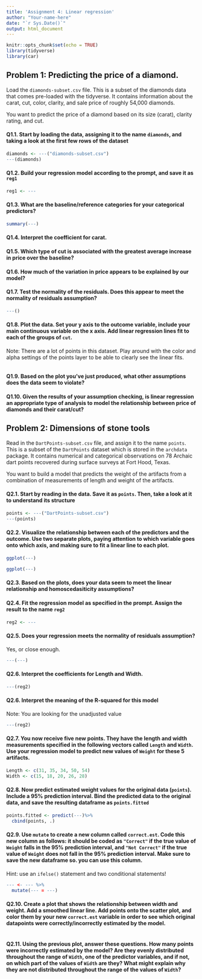 ```yaml
---
title: 'Assignment 4: Linear regression'
author: "Your-name-here"
date: "`r Sys.Date()`"
output: html_document
---
```


```r
knitr::opts_chunk$set(echo = TRUE)
library(tidyverse)
library(car)
```

## Problem 1: Predicting the price of a diamond. 

Load the `diamonds-subset.csv` file. This is a subset of the diamonds data that comes pre-loaded with the tidyverse. It contains information about the carat, cut, color, clarity, and sale price of roughly 54,000 diamonds.

You want to predict the price of a diamond based on its size (carat), clarity rating, and cut. 

#### Q1.1. Start by loading the data, assigning it to the name `diamonds`, and taking a look at the first few rows of the dataset

```r
diamonds <- ---("diamonds-subset.csv")
---(diamonds)
```

#### Q1.2. Build your regression model according to the prompt, and save it as `reg1`

```r
reg1 <- ---
```

#### Q1.3. What are the baseline/reference categories for your categorical predictors?


```r
summary(---)

```

#### Q1.4. Interpret the coefficient for carat.



#### Q1.5. Which type of cut is associated with the greatest average increase in price over the baseline?



#### Q1.6. How much of the variation in price appears to be explained by our model?



#### Q1.7. Test the normality of the residuals. Does this appear to meet the normality of residuals assumption?


```r
---()
```


#### Q1.8. Plot the data. Set your y axis to the outcome variable, include your main continuous variable on the x axis. Add linear regression lines fit to each of the groups of `cut`. 
Note: There are a lot of points in this dataset. Play around with the color and alpha settings of the points layer to be able to clearly see the linear fits.

```r

```


#### Q1.9. Based on the plot you've just produced, what other assumptions does the data seem to violate?




#### Q1.10. Given the results of your assumption checking, is linear regression an appropriate type of analysis to model the relationship between price of diamonds and their carat/cut?



## Problem 2: Dimensions of stone tools

Read in the `DartPoints-subset.csv` file, and assign it to the name `points`. This is a subset of the `DartPoints` dataset which is stored in the `archdata` package. It contains numerical and categorical observations on 78 Archaic dart points recovered during surface surveys at Fort Hood, Texas. 

You want to build a model that predicts the weight of the artifacts from a combination of measurements of length and weight of the artifacts. 

#### Q2.1. Start by reading in the data. Save it as `points`. Then, take a look at it to understand its structure

```r
points <- ---("DartPoints-subset.csv")
---(points)
```

#### Q2.2. Visualize the relationship between each of the predictors and the outcome. Use two separate plots, paying attention to which variable goes onto which axis, and making sure to fit a linear line to each plot.

```r
ggplot(---)

ggplot(---)

```

#### Q2.3. Based on the plots, does your data seem to meet the linear relationship and homoscedasiticity assumptions?


#### Q2.4. Fit the regression model as specified in the prompt. Assign the result to the name `reg2`

```r
reg2 <- ---
```

#### Q2.5. Does your regression meets the normality of residuals assumption?

Yes, or close enough.

```r
---(---)
```

#### Q2.6. Interpret the coefficients for Length and Width.




```r
---(reg2)
```

#### Q2.6. Interpret the meaning of the R-squared for this model
Note: You are looking for the unadjusted value


```r
---(reg2)
```


#### Q2.7. You now receive five new points. They have the length and width measurements specified in the following vectors called `Length` and `Width`. Use your regression model to predict new values of `Weight` for these 5 artifacts.

```r
Length <- c(31, 35, 34, 50, 54)
Width <- c(15, 18, 20, 26, 28)


```

#### Q2.8. Now predict estimated weight values for the original data (`points`). Include a 95% prediction interval. Bind the predicted data to the original data, and save the resulting dataframe as `points.fitted`  

```r
points.fitted <- predict(---)%>% 
  cbind(points, .)

```

#### Q2.9. Use `mutate` to create a new column called `correct.est`. Code this new column as follows: it should be coded as `"Correct"` if the true value of `Weight` falls in the 95% prediction interval, and `"Not Correct"` if the true value of `Weight` does not fall in the 95% prediction interval. Make sure to save the new dataframe so. you can use this column.
Hint: use an `ifelse()` statement and two conditional statements!

```r
--- <- --- %>% 
  mutate(--- = ---)

```

#### Q2.10. Create a plot that shows the relationship between width and weight. Add a smoothed linear line. Add points onto the scatter plot, and color them by your new `correct.est` variable in order to see which original datapoints were correctly/incorrectly estimated by the model.

```r


```

#### Q2.11. Using the previous plot, answer these questions. How many points were incorrectly estimated by the model? Are they evenly distributed throughout the range of `Width`, one of the predictor variables, and if not, on which part of the values of `Width` are they? What might explain why they are not distributed throughout the range of the values of `Width`?




